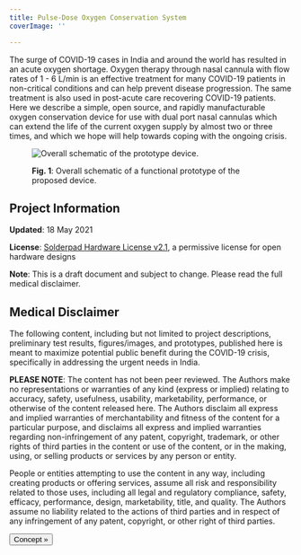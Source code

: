 ```yaml
---
title: Pulse-Dose Oxygen Conservation System
coverImage: ''

---
```


The surge of COVID-19 cases in India and around the world has resulted in an acute oxygen shortage. Oxygen therapy through nasal cannula with flow rates of 1 - 6 L/min is an effective treatment for many COVID-19 patients in non-critical conditions and can help prevent disease progression. The same treatment is also used in post-acute care recovering COVID-19 patients. Here we describe a simple, open source, and rapidly manufacturable oxygen conservation device for use with dual port nasal cannulas which can extend the life of the current oxygen supply by almost two or three times, and which we hope will help towards coping with the ongoing crisis.

<figure>

![Overall schematic of the prototype device.](/uploads/overall-schematic.jpg)

<figcaption>

**Fig. 1**: Overall schematic of a functional prototype of the proposed device.

</figcaption>
</figure>

## Project Information

**Updated**: 18 May 2021

**License**: [Solderpad Hardware License v2.1](http://solderpad.org/licenses/SHL-2.1/), a permissive license for open hardware designs

**Note**: This is a draft document and subject to change. Please read the full medical disclaimer.

## Medical Disclaimer

The following content, including but not limited to project descriptions, preliminary test results, figures/images, and prototypes, published here is meant to maximize potential public benefit during the COVID-19 crisis, specifically in addressing the urgent needs in India.

**PLEASE NOTE**: The content has not been peer reviewed. The Authors make no representations or warranties of any kind (express or implied) relating to accuracy, safety, usefulness, usability, marketability, performance, or otherwise of the content released here. The Authors disclaim all express and implied warranties of merchantability and fitness of the content for a particular purpose, and disclaims all express and implied warranties regarding non-infringement of any patent, copyright, trademark, or other rights of third parties in the content or use of the content, or in the making, using, or selling products or services by any person or entity.

People or entities attempting to use the content in any way, including creating products or offering services, assume all risk and responsibility related to those uses, including all legal and regulatory compliance, safety, efficacy, performance, design, marketability, title, and quality. The Authors assume no liability related to the actions of third parties and in respect of any infringement of any patent, copyright, or other right of third parties.

[<Button>Concept &raquo;</Button>](concept)